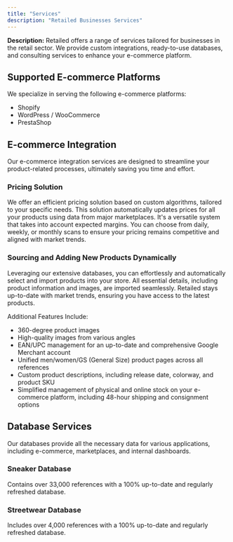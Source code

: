 ```yaml
---
title: "Services"
description: "Retailed Businesses Services"
---
```


**Description:** Retailed offers a range of services tailored for businesses in the retail sector. We provide custom integrations, ready-to-use databases, and consulting services to enhance your e-commerce platform.

## Supported E-commerce Platforms

We specialize in serving the following e-commerce platforms:

- Shopify
- WordPress / WooCommerce
- PrestaShop

## E-commerce Integration

Our e-commerce integration services are designed to streamline your product-related processes, ultimately saving you time and effort.

### Pricing Solution

We offer an efficient pricing solution based on custom algorithms, tailored to your specific needs. This solution automatically updates prices for all your products using data from major marketplaces. It's a versatile system that takes into account expected margins. You can choose from daily, weekly, or monthly scans to ensure your pricing remains competitive and aligned with market trends.

### Sourcing and Adding New Products Dynamically

Leveraging our extensive databases, you can effortlessly and automatically select and import products into your store. All essential details, including product information and images, are imported seamlessly. Retailed stays up-to-date with market trends, ensuring you have access to the latest products.

Additional Features Include:

- 360-degree product images
- High-quality images from various angles
- EAN/UPC management for an up-to-date and comprehensive Google Merchant account
- Unified men/women/GS (General Size) product pages across all references
- Custom product descriptions, including release date, colorway, and product SKU
- Simplified management of physical and online stock on your e-commerce platform, including 48-hour shipping and consignment options

## Database Services

Our databases provide all the necessary data for various applications, including e-commerce, marketplaces, and internal dashboards.

### Sneaker Database

Contains over 33,000 references with a 100% up-to-date and regularly refreshed database.

### Streetwear Database

Includes over 4,000 references with a 100% up-to-date and regularly refreshed database.

